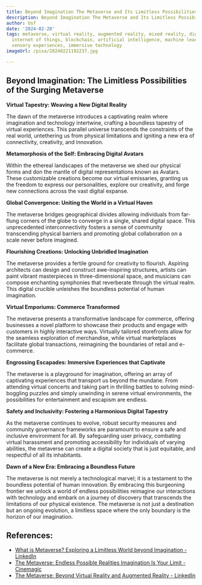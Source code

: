 ```yaml
---
title: Beyond Imagination The Metaverse and Its Limitless Possibilities
description: Beyond Imagination The Metaverse and Its Limitless Possibilities
author: Usf
date: '2024-02-20'
tags: metaverse, virtual reality, augmented reality, mixed reality, digital world,
  internet of things, blockchain, artificial intelligence, machine learning, haptics,
  sensory experiences, immersive technology
imageUrl: /pixa/20240221192237.jpg

---
```

## **Beyond Imagination: The Limitless Possibilities of the Surging Metaverse**

**Virtual  Tapestry: Weaving a  New Digital Reality**

The dawn of  the metaverse introduces a captivating  realm where imagination and technology intertwine, crafting a boundless tapestry of virtual experiences. This parallel universe transcends the constraints of the real world, untethering us from physical limitations and igniting a new era of connectivity, creativity, and innovation.

**Metamorphosis of the Self: Embracing Digital Avatars**

Within the ethereal landscapes of the metaverse we shed our physical forms and don the mantle of digital representations  known as Avatars. These customizable creations become our virtual emissaries, granting us the freedom to express  our personalities, explore our creativity, and forge  new  connections across the vast digital expanse.

**Global Convergence: Uniting the World in a Virtual Haven**

The metaverse bridges  geographical divides allowing individuals from far-flung corners of the globe to converge in a single, shared digital space. This unprecedented interconnectivity fosters a sense of community transcending physical barriers and promoting global collaboration on a scale never before imagined.

**Flourishing Creations: Unlocking Unbridled Imagination**

The metaverse provides a fertile ground for creativity to flourish. Aspiring architects can  design and construct  awe-inspiring  structures, artists can paint vibrant masterpieces  in three-dimensional space, and  musicians  can compose enchanting symphonies that reverberate  through the virtual realm. This  digital crucible unleishes the boundless potential  of human imagination.

**Virtual Emporiums: Commerce Transformed**

The metaverse presents a transformative landscape  for commerce, offering businesses a novel platform to showcase their products and engage with customers in highly interactive ways. Virtually tailored storefronts allow  for the  seamless exploration of merchandise, while virtual marketplaces facilitate global transactions, reimagining the boundaries of  retail and e-commerce.

**Engrossing Escapades: Immersive  Experiences that Captivate**

The metaverse is a playground for imagination, offering an array of captivating  experiences that transport us beyond the mundane. From  attending virtual concerts and taking part in thrilling battles to solving mind-boggling puzzles and  simply unwinding in serene virtual environments, the possibilities for entertainment and escapism are endless.

**Safety and  Inclusivity: Fostering a Harmonious Digital Tapestry**

As  the metaverse continues to evolve, robust security  measures and community governance  frameworks are paramount to ensure  a safe and inclusive environment for  all. By safeguarding user privacy, combating virtual harassment and promoting accessibility  for individuals of varying abilities, the metaverse can create  a digital society that is just equitable, and respectful of all its inhabitants.

**Dawn of a New Era: Embracing a Boundless Future**

The metaverse is not merely a technological  marvel; it is a testament to the boundless potential of human  innovation. By embracing this burgeoning frontier  we unlock a world of endless possibilities  reimagine  our interactions with technology and embark  on a journey of  discovery that transcends  the limitations of our physical  existence. The metaverse is not just a destination but an ongoing evolution,  a limitless space where the only boundary is the horizon of our imagination.

## References:
- [What is Metaverse? Exploring a Limitless World beyond Imagination - LinkedIn](https://www.linkedin.com/pulse/what-metaverse-exploring-limitless-world-beyond-imagination)
- [The Metaverse: Endless Possible Realities Imagination Is Your Limit - Cinemagic](https://www.cinemagics.com/post/the-metaverse-endless-possible-realities-imagination-is-your-limit)
- [The Metaverse: Beyond Virtual Reality and Augmented Reality - LinkedIn](https://www.linkedin.com/pulse/metaverse-beyond-virtual-reality-augmented-solutionsloft)
